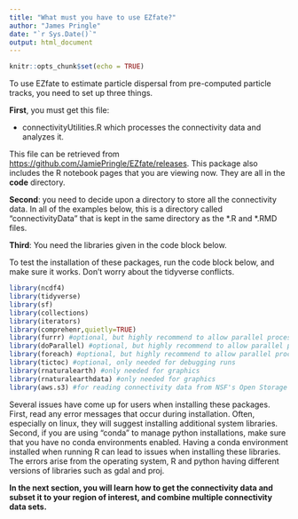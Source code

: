 ```yaml
---
title: "What must you have to use EZfate?"
author: "James Pringle"
date: "`r Sys.Date()`"
output: html_document
---
```


```r
knitr::opts_chunk$set(echo = TRUE)
```

To use EZfate to estimate particle dispersal from pre-computed particle tracks, you need to set up three things.

**First**, you must get this file:

-   connectivityUtilities.R which processes the connectivity data and analyzes it.

This file can be retrieved from <https://github.com/JamiePringle/EZfate/releases>. This package also includes the R notebook pages that you are viewing now. They are all in the **code** directory.

**Second**: you need to decide upon a directory to store all the connectivity data. In all of the examples below, this is a directory called "connectivityData" that is kept in the same directory as the \*.R and \*.RMD files.

**Third**: You need the libraries given in the code block below.

To test the installation of these packages, run the code block below, and make sure it works. Don't worry about the tidyverse conflicts.

```r
library(ncdf4)
library(tidyverse)
library(sf)
library(collections)
library(iterators)
library(comprehenr,quietly=TRUE)
library(furrr) #optional, but highly recommend to allow parallel processing
library(doParallel) #optional, but highly recommend to allow parallel processing
library(foreach) #optional, but highly recommend to allow parallel processing
library(tictoc) #optional, only needed for debugging runs
library(rnaturalearth) #only needed for graphics 
library(rnaturalearthdata) #only needed for graphics
library(aws.s3) #for reading connectivity data from NSF's Open Storage Network


```

Several issues have come up for users when installing these packages. First, read any error messages that occur during installation. Often, especially on linux, they will suggest installing additional system libraries. Second, if you are using "conda" to manage python installations, make sure that you have no conda environments enabled. Having a conda environment installed when running R can lead to issues when installing these libraries. The errors arise from the operating system, R and python having different versions of libraries such as gdal and proj.

**In the next section, you will learn how to get the connectivity data and subset it to your region of interest, and combine multiple connectivity data sets.**
